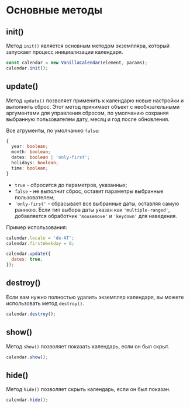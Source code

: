 # Основные методы

## init()

Метод `init()` является основным методом экземпляра, который запускает процесс инициализации календаря.

```js
const calendar = new VanillaCalendar(element, params);
calendar.init();
```

## update()

Метод `update()` позволяет применить к календарю новые настройки и выполнять сброс.
Этот метод принимает объект с необязательными аргументами для управления сбросом, по умолчанию сохраняя выбранную пользователем дату, месяц и год после обновления.

Все aгрументы, по умолчанию `false`:

```ts
{
  year: boolean;
  month: boolean;
  dates: boolean | 'only-first';
  holidays: boolean;
  time: boolean;
}
```

- `true` - сбросится до параметров, указанных;
- `false` - не выполнит сброс, оставит параметры выбранные пользователем;
- `'only-first'` - сбрасывает все выбранные даты, оставляя самую раннюю. Если тип выбора даты указан как `'multiple-ranged'`, добавляется обработчик `'mousemove'` и `'keydown'` для наведения.

Пример использования:

```js
calendar.locale = 'de-AT';
calendar.firstWeekday = 0;

calendar.update({
  dates: true,
});
```

## destroy()

Eсли вам нужно полностью удалить экземпляр календаря, вы можете использовать метод `destroy()`.

```js
calendar.destroy();
```

## show()

Метод `show()` позволяет показать календарь, если он был скрыт.

```js
calendar.show();
```

## hide()

Метод `hide()` позволяет скрыть календарь, если он был показан.

```js
calendar.hide();
```
